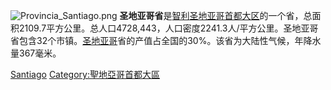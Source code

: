 {{About|智利省份|古巴省份|圣地亚哥省 (古巴)}}
[[File:Provincia_Santiago.png|right]]
'''圣地亚哥省'''是[[智利|智利]][[圣地亚哥首都大区|圣地亚哥首都大区]]的一个省，总面积2109.7平方公里。总人口4728,443，人口密度2241.3人/平方公里。圣地亚哥省包含32个市镇。[[圣地亚哥_(智利)|圣地亚哥]]省的产值占全国的30%。该省为大陆性气候，年降水量367毫米。

{{智利省份}}

[[Category:智利省份|Santiago]]
[[Category:聖地亞哥首都大區|Category:聖地亞哥首都大區]]